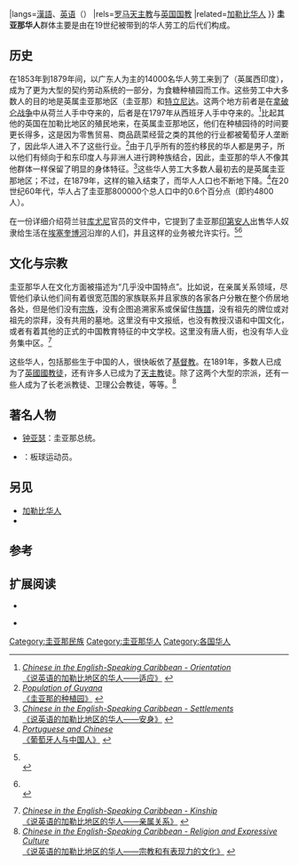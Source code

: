 {{Ethnic group|
|group=圭亚那华人
|image=
|caption=
|poptime=2722人
|popplace=[[乔治敦_(圭亚那)|乔治敦]]{{·}}{{link-en|恩特普赖斯|Enterprise, Guyana}}
|langs=[[漢語|漢語]]、[[英语|英语]]（{{link-en|圭亚那混合语|Guyanese Creole}}）
|rels=[[天主教会|罗马天主教]]与[[圣公宗|英国国教]]
|related=[[加勒比华人|加勒比华人]]
}}
'''圭亚那华人'''群体主要是由在19世纪被带到{{link-en|英属圭亚那地区|British Guiana}}的华人劳工的后代们构成。

==历史==
在1853年到1879年间，以广东人为主的14000名华人劳工来到了{{link-en|英属加勒比地区|British West Indies}}（英属西印度），成为了更为大型的契约劳动系统的一部分，为食糖种植园而工作。这些劳工中大多数人的目的地是英属圭亚那地区（圭亚那）和[[特立尼达岛|特立尼达]]。这两个地方前者是在[[拿破仑战争|拿破仑战争]]中从荷兰人手中夺来的，后者是在1797年从西班牙人手中夺来的。<ref>[http://www.everyculture.com/Middle-America-Caribbean/Chinese-in-the-English-Speaking-Caribbean-Orientation.html ''Chinese in the English-Speaking Caribbean - Orientation''] {{Wayback|url=http://www.everyculture.com/Middle-America-Caribbean/Chinese-in-the-English-Speaking-Caribbean-Orientation.html |date=20150226080340 }}<br>[http://www.everyculture.com/Middle-America-Caribbean/Chinese-in-the-English-Speaking-Caribbean-Orientation.html 《说英语的加勒比地区的华人——适应》] {{Wayback|url=http://www.everyculture.com/Middle-America-Caribbean/Chinese-in-the-English-Speaking-Caribbean-Orientation.html |date=20150226080340 }} {{en icon}}</ref>比起其他的英国在加勒比地区的殖民地来，在英属圭亚那地区，他们在种植园待的时间要更长得多，这是因为零售贸易、商品蔬菜经营之类的其他的行业都被葡萄牙人垄断了，因此华人进入不了这些行业。<ref>[http://motherearthtravel.com/guyana/population.htm ''Population of Guyana''] {{Wayback|url=http://motherearthtravel.com/guyana/population.htm |date=20160114153952 }}<br>[http://motherearthtravel.com/guyana/population.htm 《圭亚那的种植园》] {{Wayback|url=http://motherearthtravel.com/guyana/population.htm |date=20160114153952 }} {{en icon}}</ref>由于几乎所有的签约移民的华人都是男子，所以他们有倾向于和东印度人与非洲人进行跨种族结合，因此，圭亚那的华人不像其他群体一样保留了明显的身体特征。<ref>[http://www.everyculture.com/Middle-America-Caribbean/Chinese-in-the-English-Speaking-Caribbean-Settlements.html ''Chinese in the English-Speaking Caribbean - Settlements''] {{Wayback|url=http://www.everyculture.com/Middle-America-Caribbean/Chinese-in-the-English-Speaking-Caribbean-Settlements.html |date=20141202003916 }}<br>[http://www.everyculture.com/Middle-America-Caribbean/Chinese-in-the-English-Speaking-Caribbean-Settlements.html 《说英语的加勒比地区的华人——安身》] {{Wayback|url=http://www.everyculture.com/Middle-America-Caribbean/Chinese-in-the-English-Speaking-Caribbean-Settlements.html |date=20141202003916 }} {{en icon}}</ref>这些华人劳工大多数人最初去的是英属圭亚那地区；不过，在1879年，这样的输入结束了，而华人人口也不断地下降。<ref>[http://countrystudies.us/guyana/31.htm ''Portuguese and Chinese''] {{Wayback|url=http://countrystudies.us/guyana/31.htm |date=20140329223332 }}<br>[http://countrystudies.us/guyana/31.htm 《葡萄牙人与中国人》] {{Wayback|url=http://countrystudies.us/guyana/31.htm |date=20140329223332 }} {{en icon}}</ref>在20世纪60年代，华人占了圭亚那800000个总人口中的0.6个百分点（即约4800人）。

在一份详细介绍荷兰驻[[库尤尼河|库尤尼]]官员的文件中，它提到了圭亚那[[美洲原住民|印第安人]]出售华人奴隶给生活在[[埃塞奎博河|埃塞奎博河]]沿岸的人们，并且这样的业务被允许实行。<ref>{{cite book|url=http://books.google.com/books?id=5JNJAAAAYAAJ&pg=PA127&dq=chinese+slaves+dutch&hl=en&ei=Z2IRTYXpHoKr8AaAluW9Dg&sa=X&oi=book_result&ct=result&resnum=9&ved=0CE4Q6AEwCA#v=onepage&q=chinese%20slaves%20dutch&f=false|title=''Venezuela-British Guiana Boundary Arbitration: Appendix, pts. 1-2: Documents from Dutch sources. Documents from Spanish sources''|author=Venezuela|year=1898|publisher=The Evening post|page=127|accessdate=2010-07-14|archive-date=2014-06-27|archive-url=https://web.archive.org/web/20140627161725/http://books.google.com/books?id=5JNJAAAAYAAJ&pg=PA127&dq=chinese+slaves+dutch&hl=en&ei=Z2IRTYXpHoKr8AaAluW9Dg&sa=X&oi=book_result&ct=result&resnum=9&ved=0CE4Q6AEwCA#v=onepage&q=chinese%20slaves%20dutch&f=false|dead-url=no}}<br>{{cite book|url=http://books.google.com/books?id=5JNJAAAAYAAJ&pg=PA127&dq=chinese+slaves+dutch&hl=en&ei=Z2IRTYXpHoKr8AaAluW9Dg&sa=X&oi=book_result&ct=result&resnum=9&ved=0CE4Q6AEwCA#v=onepage&q=chinese%20slaves%20dutch&f=false|title=《委内瑞拉-英属圭亚那地区边境仲裁：附件，1-2份：来自荷兰原始资料文件，来自西班牙原始资料文件》|author=委内瑞拉|year=1898年|publisher=晚间邮报|page=127|accessdate=2010年7月14日|archive-date=2014年6月27日|archive-url=https://web.archive.org/web/20140627161725/http://books.google.com/books?id=5JNJAAAAYAAJ&pg=PA127&dq=chinese+slaves+dutch&hl=en&ei=Z2IRTYXpHoKr8AaAluW9Dg&sa=X&oi=book_result&ct=result&resnum=9&ved=0CE4Q6AEwCA#v=onepage&q=chinese%20slaves%20dutch&f=false|dead-url=no}} {{en icon}}</ref><ref>{{cite book|url=http://books.google.com/books?id=ejw8AAAAMAAJ&pg=PA248&dq=chinese+slaves+dutch&hl=en&ei=wWIRTa76B4KC8gbV9MykAw&sa=X&oi=book_result&ct=result&resnum=8&ved=0CEkQ6AEwBw#v=onepage&q=chinese%20slaves%20dutch&f=false|title=''Report and accompanying papers of the Commission appointed by the President of the United States "to investigate and report upon the true divisional line between the republic of Venezuela and British Guiana"''|author=United States. Commission to investigate and report upon the true division line between Venezuela and British Guiana|year=1896|publisher=Govt. print. off.|page=248|accessdate=2010-07-14|archive-date=2014-06-27|archive-url=https://web.archive.org/web/20140627161430/http://books.google.com/books?id=ejw8AAAAMAAJ&pg=PA248&dq=chinese+slaves+dutch&hl=en&ei=wWIRTa76B4KC8gbV9MykAw&sa=X&oi=book_result&ct=result&resnum=8&ved=0CEkQ6AEwBw#v=onepage&q=chinese%20slaves%20dutch&f=false|dead-url=no}}<br>{{cite book|url=http://books.google.com/books?id=ejw8AAAAMAAJ&pg=PA248&dq=chinese+slaves+dutch&hl=en&ei=wWIRTa76B4KC8gbV9MykAw&sa=X&oi=book_result&ct=result&resnum=8&ved=0CEkQ6AEwBw#v=onepage&q=chinese%20slaves%20dutch&f=false|title=《美国总统指派的委员会的报告及附属文件 “就委内瑞拉共和国与英属圭亚那地区间的真实分界线的调查与报告”》|author=美国，委内瑞拉与英属圭亚那地区间真实分界线调查与报告委员会|year=1896年|publisher=政府印刷办公室|page=248|accessdate=2010年7月14日|archive-date=2014年6月27日|archive-url=https://web.archive.org/web/20140627161430/http://books.google.com/books?id=ejw8AAAAMAAJ&pg=PA248&dq=chinese+slaves+dutch&hl=en&ei=wWIRTa76B4KC8gbV9MykAw&sa=X&oi=book_result&ct=result&resnum=8&ved=0CEkQ6AEwBw#v=onepage&q=chinese%20slaves%20dutch&f=false|dead-url=no}} {{en icon}}</ref>

==文化与宗教==
圭亚那华人在文化方面被描述为“几乎没中国特点”。比如说，在亲属关系领域，尽管他们承认他们间有着很宽范围的家族联系并且家族的各家各户分散在整个侨居地各处，但是他们没有[[宗族|宗族]]，没有企图追溯家系或保留住[[族譜|族譜]]，没有祖先的牌位或对祖先的崇拜，没有共用的墓地。这里没有中文报纸，也没有教授汉语和中国文化，或者有着其他的正式的中国教育特征的中文学校。这里没有唐人街，也没有华人业务集中区。<ref>[http://www.everyculture.com/Middle-America-Caribbean/Chinese-in-the-English-Speaking-Caribbean-Kinship.html ''Chinese in the English-Speaking Caribbean - Kinship''] {{Wayback|url=http://www.everyculture.com/Middle-America-Caribbean/Chinese-in-the-English-Speaking-Caribbean-Kinship.html |date=20150226083737 }}<br>[http://www.everyculture.com/Middle-America-Caribbean/Chinese-in-the-English-Speaking-Caribbean-Kinship.html 《说英语的加勒比地区的华人——亲属关系》] {{Wayback|url=http://www.everyculture.com/Middle-America-Caribbean/Chinese-in-the-English-Speaking-Caribbean-Kinship.html |date=20150226083737 }} {{en icon}}</ref>

这些华人，包括那些生于中国的人，很快皈依了[[基督教|基督教]]。在1891年，多数人已成为了[[英国国教派|英國國教徒]]，还有许多人已成为了[[天主教|天主教]]徒。除了这两个大型的宗派，还有一些人成为了长老派教徒、卫理公会教徒，等等。<ref>[http://www.everyculture.com/Middle-America-Caribbean/Chinese-in-the-English-Speaking-Caribbean-Religion-and-Expressive-Culture.html ''Chinese in the English-Speaking Caribbean - Religion and Expressive Culture''] {{Wayback|url=http://www.everyculture.com/Middle-America-Caribbean/Chinese-in-the-English-Speaking-Caribbean-Religion-and-Expressive-Culture.html |date=20150226074819 }}<br>[http://www.everyculture.com/Middle-America-Caribbean/Chinese-in-the-English-Speaking-Caribbean-Religion-and-Expressive-Culture.html 《说英语的加勒比地区的华人——宗教和有表现力的文化》] {{Wayback|url=http://www.everyculture.com/Middle-America-Caribbean/Chinese-in-the-English-Speaking-Caribbean-Religion-and-Expressive-Culture.html |date=20150226074819 }} {{en icon}}</ref>

==著名人物==
*[[钟亚瑟|钟亚瑟]]：圭亚那总统。
*{{link-en|喬納森·富|Jonathan Foo}}：板球运动员。

==另见==
*[[加勒比华人|加勒比华人]]
*{{link-en|加勒比中国菜|Caribbean Chinese cuisine}}

==参考==
{{reflist}}

==扩展阅读==
*{{citation|last=Hall|first=Laura Jane|title=''The Chinese in Guyana: the making of a Creole community''|publisher=University of California|publication-place=Berkeley|year=1995|series=Ph.D. dissertation|oclc=34438537}}<br>{{citation|last=劳拉·简·霍尔|title=《圭亚那华人：一个克里奥耳群体的形成》|publisher=加利福尼亚大学|publication-place=伯克利|year=1995年|series=哲学博士论文|oclc=34438537}}
*{{citation|last=Moore|first=Brian L.|chapter=The settlement of Chinese in Guyana in the Nineteenth Century|pages=41-56|title=''After the crossing: immigrants and minorities in Caribbean Creole society''|editor-first=Howard|editor-last=Johnson|publisher=Routledge|year=1988|isbn=978-0-7146-3357-2}}<br>{{citation|last=布赖恩·L·摩尔|chapter=十九世纪华人在圭亚那的安身|pages=41-56|title=《穿越之后：加勒比克里奥耳社会的移民与少数民族》|editor-last=霍华德·约翰逊|publisher=劳特利奇出版社|year=1988年|isbn=978-0-7146-3357-2}}

{{华人}}
{{圭亚那民族}}


[[Category:圭亚那民族|Category:圭亚那民族]]
[[Category:圭亚那华人|Category:圭亚那华人]]
[[Category:各国华人|Category:各国华人]]